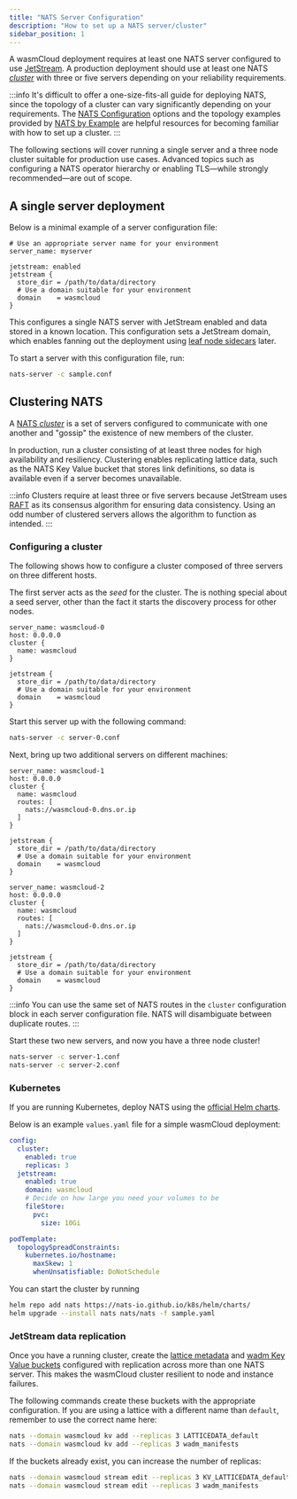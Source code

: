 ```yaml
---
title: "NATS Server Configuration"
description: "How to set up a NATS server/cluster"
sidebar_position: 1
---
```


A wasmCloud deployment requires at least one NATS server configured to use [JetStream](https://docs.nats.io/nats-concepts/jetstream). A production deployment should use at least one NATS [_cluster_](https://docs.nats.io/running-a-nats-service/configuration/clustering) with three or five servers depending on your reliability requirements.

:::info
It's difficult to offer a one-size-fits-all guide for deploying NATS, since the topology of a cluster can vary significantly depending on your requirements. The [NATS Configuration](https://docs.nats.io/running-a-nats-service/configuration) options and the topology examples provided by [NATS by Example](https://natsbyexample.com/) are helpful resources for becoming familiar with how to set up a cluster.
:::

The following sections will cover running a single server and a three node cluster suitable for production use cases. Advanced topics such as configuring a NATS operator hierarchy or enabling TLS—while strongly recommended—are out of scope.

## A single server deployment

Below is a minimal example of a server configuration file:

```
# Use an appropriate server name for your environment
server_name: myserver

jetstream: enabled
jetstream {
  store_dir = /path/to/data/directory
  # Use a domain suitable for your environment
  domain    = wasmcloud
}
```

This configures a single NATS server with JetStream enabled and data stored in a known location. This configuration sets a JetStream domain, which enables fanning out the deployment using [leaf node sidecars](/docs/deployment/nats/leaf-nodes) later.

To start a server with this configuration file, run:

```bash
nats-server -c sample.conf
```

## Clustering NATS

A [NATS _cluster_](https://docs.nats.io/running-a-nats-service/configuration/clustering) is a set of servers configured to communicate with one another and "gossip" the existence of new members of the cluster.

In production, run a cluster consisting of at least three nodes for high availability and resiliency. Clustering enables replicating lattice data, such as the NATS Key Value bucket that stores link definitions, so data is available even if a server becomes unavailable.

:::info
Clusters require at least three or five servers because JetStream uses [RAFT](https://raft.github.io/) as its consensus algorithm for ensuring data consistency. Using an odd number of clustered servers allows the algorithm to function as intended.
:::

### Configuring a cluster

The following shows how to configure a cluster composed of three servers on three different hosts.

The first server acts as the _seed_ for the cluster. The is nothing special about a seed server, other than the fact it starts the discovery process for other nodes.

```
server_name: wasmcloud-0
host: 0.0.0.0
cluster {
  name: wasmcloud
}

jetstream {
  store_dir = /path/to/data/directory
  # Use a domain suitable for your environment
  domain    = wasmcloud
}
```

Start this server up with the following command:

```bash
nats-server -c server-0.conf
```

Next, bring up two additional servers on different machines:

```
server_name: wasmcloud-1
host: 0.0.0.0
cluster {
  name: wasmcloud
  routes: [
    nats://wasmcloud-0.dns.or.ip
  ]
}

jetstream {
  store_dir = /path/to/data/directory
  # Use a domain suitable for your environment
  domain    = wasmcloud
}
```

```
server_name: wasmcloud-2
host: 0.0.0.0
cluster {
  name: wasmcloud
  routes: [
    nats://wasmcloud-0.dns.or.ip
  ]
}

jetstream {
  store_dir = /path/to/data/directory
  # Use a domain suitable for your environment
  domain    = wasmcloud
}
```

:::info
You can use the same set of NATS routes in the `cluster` configuration block in each server configuration file. NATS will disambiguate between duplicate routes.
:::

Start these two new servers, and now you have a three node cluster!

```bash
nats-server -c server-1.conf
nats-server -c server-2.conf
```

### Kubernetes

If you are running Kubernetes, deploy NATS using the [official Helm charts](https://artifacthub.io/packages/helm/nats/nats).

Below is an example `values.yaml` file for a simple wasmCloud deployment:

```yaml
config:
  cluster:
    enabled: true
    replicas: 3
  jetstream:
    enabled: true
    domain: wasmcloud
    # Decide on how large you need your volumes to be
    fileStore:
      pvc:
        size: 10Gi

podTemplate:
  topologySpreadConstraints:
    kubernetes.io/hostname:
      maxSkew: 1
      whenUnsatisfiable: DoNotSchedule
```

You can start the cluster by running

```bash
helm repo add nats https://nats-io.github.io/k8s/helm/charts/
helm upgrade --install nats nats/nats -f sample.yaml
```

### JetStream data replication

Once you have a running cluster, create the [lattice metadata](/docs/deployment/lattice/metadata#production-configuration) and [wadm Key Value buckets](/docs/deployment/wadm/configuration) configured with replication across more than one NATS server. This makes the wasmCloud cluster resilient to node and instance failures.

The following commands create these buckets with the appropriate configuration. If you are using a lattice with a different name than `default`, remember to use the correct name here:

```bash
nats --domain wasmcloud kv add --replicas 3 LATTICEDATA_default
nats --domain wasmcloud kv add --replicas 3 wadm_manifests
```

If the buckets already exist, you can increase the number of replicas:

```bash
nats --domain wasmcloud stream edit --replicas 3 KV_LATTICEDATA_default
nats --domain wasmcloud stream edit --replicas 3 wadm_manifests
```
